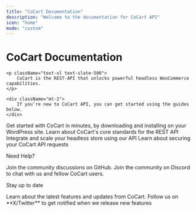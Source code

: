 ```yaml
---
title: "CoCart Documentation"
description: "Welcome to the documentation for CoCart API"
icon: "home"
mode: "custom"
---
```


<div className="flex flex-col items-center gap-4 container pl-5 pr-5 custom-container" id="hero">
    <div className="text-gray-900 dark:text-gray-200 text-5xl">
        <h1>CoCart Documentation</h1>
    </div>

    <p className="text-xl text-slate-500">
        CoCart is the REST-API that unlocks powerful headless WooCommerce capabilities.
    </p>

    <div className="mt-2">
        If you’re new to CoCart API, you can get started using the guides below.
    </div>
</div>

<div className="flex flex-col items-center gap-4 container pl-5 pr-5 custom-container">
    <CardGroup cols={2}>
        <Card
            title="Installation"
            icon="rocket"
            color="#f91880"
            href="/getting-started"
        >
            Get started with CoCart in minutes, by downloading and installing on your WordPress site.
        </Card>
        <Card
            title="Standards"
            icon="clipboard"
            color="#EA8000"
            href="/overview/standards"
        >
            Learn about CoCart's core standards for the REST API
        </Card>
        <Card
            title="API Reference"
            icon="code"
            href="/api-reference"
        >
            Integrate and scale your headless store using our API
        </Card>
        <Card
            title="Authentication"
            icon="lock"
            color="#F8CA14"
            href="/api-reference/authentication"
        >
            Learn about securing your CoCart API requests
        </Card>
    </CardGroup>
</div>

<div className="flex flex-col items-center gap-4 container pl-5 pr-5 custom-container mt-0 mb-4">
    <p className="text-xl text-slate-500">
        Need Help?
    </p>
    <CardGroup cols={2}>
        <Card
        title="Ask a question"
        icon="users"
        color="#12BC00"
        href="https://github.com/co-cart/co-cart/discussions"
        >
            Join the community discussions on GitHub.
        </Card>
        <Card
        title="Community Support"
        icon="discord"
        color="#FFFFFF"
        href="https://cocartapi.com/community/?ref=mintlify"
        >
            Join the community on Discord to chat with us and fellow CoCart users.
        </Card>
    </CardGroup>
</div>

<div className="flex flex-col items-center gap-4 container pl-5 pr-5 custom-container mt-0">
    <p className="text-xl text-slate-500">
        Stay up to date
    </p>
    <CardGroup cols={2}>
        <Card
        title="Read our blog"
        icon="newspaper"
        color="#F8CA14"
        href="https://github.com/co-cart/co-cart/discussions"
        >
            Learn about the latest features and updates from CoCart.
        </Card>
        <Card
        title="Follow us on X/Twitter"
        icon="twitter"
        color="#1d9bf0"
        href="https://cocartapi.com/community/?ref=mintlify"
        >
            Follow us on **X/Twitter** to get notified when we release new features
        </Card>
    </CardGroup>
</div>